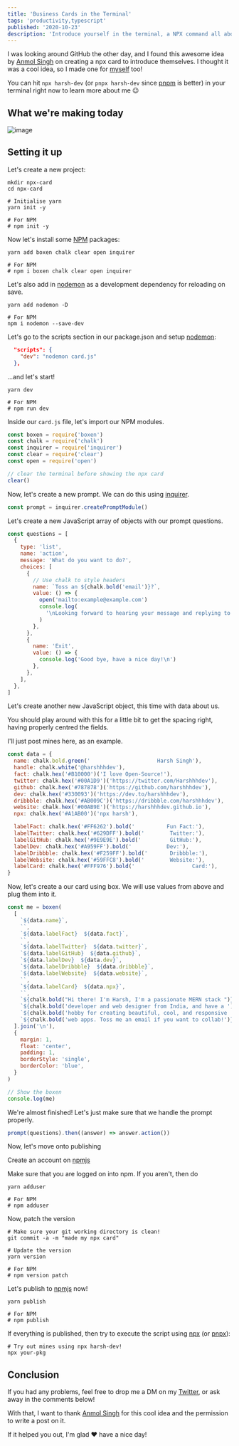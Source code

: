 ```yaml
---
title: 'Business Cards in the Terminal'
tags: 'productivity,typescript'
published: '2020-10-23'
description: 'Introduce yourself in the terminal, a NPX command all about you'
---
```


I was looking around GitHub the other day, and I found this awesome idea by [Anmol Singh] on creating a npx card to introduce themselves. I thought it was a cool idea, so I made one for [myself] too!

You can hit `npx harsh-dev` (or `pnpx harsh-dev` since [pnpm](https://pnpm.io/) is better) in your terminal right now to learn more about me :wink:

## What we're making today

![image](https://user-images.githubusercontent.com/69592270/161366988-20f4f446-c64d-4b4d-8630-e7fbfb891a2f.png)

## Setting it up

Let's create a new project:

```bash:terminal
mkdir npx-card
cd npx-card

# Initialise yarn
yarn init -y

# For NPM
# npm init -y
```

Now let's install some [NPM](https://npmjs.com) packages:

```bash:terminal
yarn add boxen chalk clear open inquirer

# For NPM
# npm i boxen chalk clear open inquirer
```

Let's also add in [nodemon] as a development dependency for reloading on save.

```bash:terminal
yarn add nodemon -D

# For NPM
npm i nodemon --save-dev
```

Let's go to the scripts section in our package.json and setup [nodemon]:

```json:package.json
  "scripts": {
    "dev": "nodemon card.js"
  },
```

...and let's start!

```bash:terminal
yarn dev

# For NPM
# npm run dev
```

Inside our `card.js` file, let's import our NPM modules.

```js:card.js
const boxen = require('boxen')
const chalk = require('chalk')
const inquirer = require('inquirer')
const clear = require('clear')
const open = require('open')

// clear the terminal before showing the npx card
clear()
```

Now, let's create a new prompt. We can do this using [inquirer](https://github.com/SBoudrias/Inquirer.js#readme).

```js:card.js
const prompt = inquirer.createPromptModule()
```

Let's create a new JavaScript array of objects with our prompt questions.

```js:card.js
const questions = [
  {
    type: 'list',
    name: 'action',
    message: 'What do you want to do?',
    choices: [
      {
        // Use chalk to style headers
        name: `Toss an ${chalk.bold('email')}?`,
        value: () => {
          open('mailto:example@example.com')
          console.log(
            '\nLooking forward to hearing your message and replying to you!\n'
          )
        },
      },
      {
        name: 'Exit',
        value: () => {
          console.log('Good bye, have a nice day!\n')
        },
      },
    ],
  },
]
```

Let's create another new JavaScript object, this time with data about us.

You should play around with this for a little bit to get the spacing right, having properly centred the fields.

I'll just post mines here, as an example.

```js:card.js
const data = {
  name: chalk.bold.green('                     Harsh Singh'),
  handle: chalk.white('@harshhhdev'),
  fact: chalk.hex('#B10000')('I love Open-Source!'),
  twitter: chalk.hex('#00A1D9')('https://twitter.com/Harshhhdev'),
  github: chalk.hex('#787878')('https://github.com/harshhhdev'),
  dev: chalk.hex('#330093')('https://dev.to/harshhhdev'),
  dribbble: chalk.hex('#AB009C')('https://dribbble.com/harshhhdev'),
  website: chalk.hex('#00AB9E')('https://harshhhdev.github.io'),
  npx: chalk.hex('#A1AB00')('npx harsh'),

  labelFact: chalk.hex('#FF6262').bold('          Fun Fact:'),
  labelTwitter: chalk.hex('#629DFF').bold('        Twitter:'),
  labelGitHub: chalk.hex('#9E9E9E').bold('         GitHub:'),
  labelDev: chalk.hex('#A959FF').bold('           Dev:'),
  labelDribbble: chalk.hex('#F259FF').bold('       Dribbble:'),
  labelWebsite: chalk.hex('#59FFC8').bold('        Website:'),
  labelCard: chalk.hex('#FFF976').bold('                  Card:'),
}
```

Now, let's create a our card using box. We will use values from above and plug them into it.

```js:card.js
const me = boxen(
  [
    `${data.name}`,
    ``,
    `${data.labelFact}  ${data.fact}`,
    ``,
    `${data.labelTwitter}  ${data.twitter}`,
    `${data.labelGitHub}  ${data.github}`,
    `${data.labelDev}  ${data.dev}`,
    `${data.labelDribbble}  ${data.dribbble}`,
    `${data.labelWebsite}  ${data.website}`,
    ``,
    `${data.labelCard}  ${data.npx}`,
    ``,
    `${chalk.bold("Hi there! I'm Harsh, I'm a passionate MERN stack ")}`,
    `${chalk.bold('developer and web designer from India, and have a ')}`,
    `${chalk.bold('hobby for creating beautiful, cool, and responsive ')}`,
    `${chalk.bold('web apps. Toss me an email if you want to collab!')}`,
  ].join('\n'),
  {
    margin: 1,
    float: 'center',
    padding: 1,
    borderStyle: 'single',
    borderColor: 'blue',
  }
)

// Show the boxen
console.log(me)
```

We're almost finished! Let's just make sure that we handle the prompt properly.

```js:card.js
prompt(questions).then((answer) => answer.action())
```

Now, let's move onto publishing

Create an account on [npmjs](https://npmjs.com/)

Make sure that you are logged on into npm. If you aren't, then do

```bash:terminal
yarn adduser

# For NPM
# npm adduser
```

Now, patch the version

```bash:terminal
# Make sure your git working directory is clean!
git commit -a -m "made my npx card"

# Update the version
yarn version

# For NPM
# npm version patch
```

Let's publish to [npmjs](https://npmjs.com/) now!

```bash:terminal
yarn publish

# For NPM
# npm publish
```

If everything is published, then try to execute the script using [npx](https://www.npmjs.com/package/npx) (or [pnpx](https://pnpm.io/pnpx-cli)):

```bash:terminal
# Try out mines using npx harsh-dev!
npx your-pkg
```

## Conclusion

If you had any problems, feel free to drop me a DM on my [Twitter](https://twitter.com/harshhhdev/), or ask away in the comments below!

With that, I want to thank [Anmol Singh] for this cool idea and the permission to write a post on it.

If it helped you out, I'm glad :heart: have a nice day!

[anmol singh]: https://github.com/anmol098
[anmol's card]: https://github.com/anmol098/npx_card
[my card]: https://github.com/harshhhdev/npx-harsh
[repo]: https://github.com/anmol098/npx_card
[nodemon]: https://nodemon.io/
[myself]: https://github.com/harshhhdev
